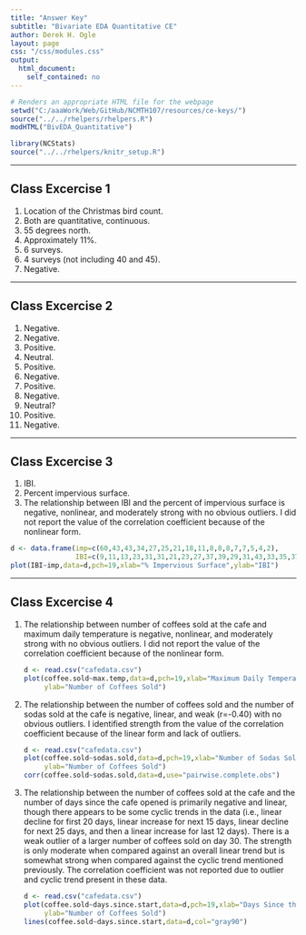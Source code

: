 ```yaml
---
title: "Answer Key"
subtitle: "Bivariate EDA Quantitative CE"
author: Derek H. Ogle
layout: page
css: "/css/modules.css"
output:
  html_document:
    self_contained: no
---
```


```r
# Renders an appropriate HTML file for the webpage
setwd("C:/aaaWork/Web/GitHub/NCMTH107/resources/ce-keys/")
source("../../rhelpers/rhelpers.R")
modHTML("BivEDA_Quantitative")
```

```r
library(NCStats)
source("../../rhelpers/knitr_setup.R")
```

----

## Class Excercise 1

1. Location of the Christmas bird count.
1. Both are quantitative, continuous.
1. 55 degrees north.
1. Approximately 11%.
1. 6 surveys.
1. 4 surveys (not including 40 and 45).
1. Negative.

----

## Class Excercise 2

1. Negative.
1. Negative.
1. Positive.
1. Neutral.
1. Positive.
1. Negative.
1. Positive.
1. Negative.
1. Neutral?
1. Positive.
1. Negative.

----

## Class Excercise 3

1. IBI.
1. Percent impervious surface.
1. The relationship between IBI and the percent of impervious surface is negative, nonlinear, and moderately strong with no obvious outliers.  I did not report the value of the correlation coefficient because of the nonlinear form.

```r
d <- data.frame(imp=c(60,43,43,34,27,25,21,18,11,8,8,8,7,7,5,4,2),
                IBI=c(9,11,13,23,31,31,21,23,27,37,39,29,31,43,33,35,37))
plot(IBI~imp,data=d,pch=19,xlab="% Impervious Surface",ylab="IBI")
```

----

## Class Excercise 4

<ol>
<li>The relationship between number of coffees sold at the cafe and maximum daily temperature is negative, nonlinear, and moderately strong with no obvious outliers.  I did not report the value of the correlation coefficient because of the nonlinear form.</li>

```r
d <- read.csv("cafedata.csv")
plot(coffee.sold~max.temp,data=d,pch=19,xlab="Maximum Daily Temperature",
     ylab="Number of Coffees Sold")
```

<li>The relationship between the number of coffees sold and the number of sodas sold at the cafe is negative, linear, and weak (r=-0.40) with no obvious outliers.  I identified strength from the value of the correlation coefficient because of the linear form and lack of outliers.</li>

```r
d <- read.csv("cafedata.csv")
plot(coffee.sold~sodas.sold,data=d,pch=19,xlab="Number of Sodas Sold",
     ylab="Number of Coffees Sold")
corr(coffee.sold~sodas.sold,data=d,use="pairwise.complete.obs")
```

<li>The relationship between the number of coffees sold at the cafe and the number of days since the cafe opened is primarily negative and linear, though there appears to be some cyclic trends in the data (i.e., linear decline for first 20 days, linear increase for next 15 days, linear decline for next 25 days, and then a linear increase for last 12 days).  There is a weak outlier of a larger number of coffees sold on day 30.  The strength is only moderate when compared against an overall linear trend but is somewhat strong when compared against the cyclic trend mentioned previously.  The correlation coefficient was not reported due to outlier and cyclic trend present in these data.</li>

```r
d <- read.csv("cafedata.csv")
plot(coffee.sold~days.since.start,data=d,pch=19,xlab="Days Since the Cafe Opened",
     ylab="Number of Coffees Sold")
lines(coffee.sold~days.since.start,data=d,col="gray90")
```

</ol>
